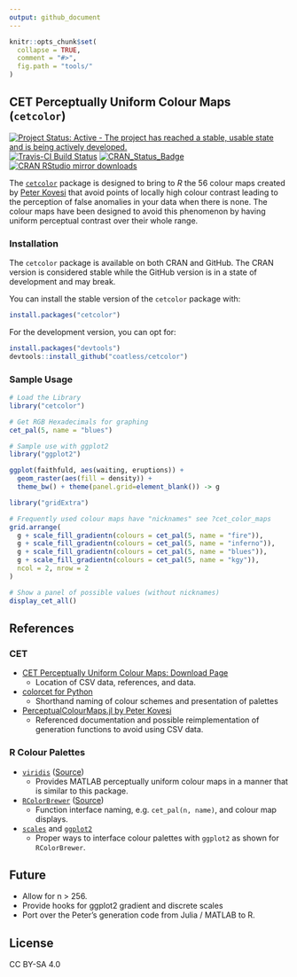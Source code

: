 ```yaml
---
output: github_document
---
```


```r
knitr::opts_chunk$set(
  collapse = TRUE,
  comment = "#>",
  fig.path = "tools/"
)
```


## CET Perceptually Uniform Colour Maps (`cetcolor`)

[![Project Status: Active - The project has reached a stable, usable state and is being actively developed.](http://www.repostatus.org/badges/latest/active.svg)](http://www.repostatus.org/#active)
[![Travis-CI Build Status](https://travis-ci.org/coatless/cetcolor.svg?branch=master)](https://travis-ci.org/coatless/cetcolor)
[![CRAN_Status_Badge](http://www.r-pkg.org/badges/version/cetcolor)](https://cran.r-project.org/package=cetcolor)
[![CRAN RStudio mirror downloads](http://cranlogs.r-pkg.org/badges/cetcolor)](http://www.r-pkg.org/pkg/cetcolor) 

The [`cetcolor`](https://cran.r-project.org/package=cetcolor) package is designed
to bring to _R_ the 56 colour maps created by [Peter Kovesi](http://peterkovesi.com/projects/colourmaps/) 
that avoid points of locally high colour contrast leading to the perception of 
false anomalies in your data when there is none. The colour maps have been
designed to avoid this phenomenon by having uniform perceptual contrast over
their whole range.

### Installation

The `cetcolor` package is available on both CRAN and GitHub. The CRAN
version is considered stable while the GitHub version is in a state of
development and may break. 

You can install the stable version of the `cetcolor` package with:

```r
install.packages("cetcolor")
```

For the development version, you can opt for:

```r
install.packages("devtools")
devtools::install_github("coatless/cetcolor")
```

### Sample Usage

```r
# Load the Library
library("cetcolor")

# Get RGB Hexadecimals for graphing
cet_pal(5, name = "blues")

# Sample use with ggplot2
library("ggplot2")

ggplot(faithfuld, aes(waiting, eruptions)) +
  geom_raster(aes(fill = density)) +
  theme_bw() + theme(panel.grid=element_blank()) -> g

library("gridExtra")

# Frequently used colour maps have "nicknames" see ?cet_color_maps 
grid.arrange(
  g + scale_fill_gradientn(colours = cet_pal(5, name = "fire")),
  g + scale_fill_gradientn(colours = cet_pal(5, name = "inferno")),
  g + scale_fill_gradientn(colours = cet_pal(5, name = "blues")),
  g + scale_fill_gradientn(colours = cet_pal(5, name = "kgy")),
  ncol = 2, nrow = 2
)
```

```r
# Show a panel of possible values (without nicknames)
display_cet_all()
```

## References

### CET 

- [CET Perceptually Uniform Colour Maps: Download Page](http://peterkovesi.com/projects/colourmaps/)
    - Location of CSV data, references, and data.
- [colorcet for Python](https://github.com/bokeh/colorcet)
    - Shorthand naming of colour schemes and presentation of palettes
- [PerceptualColourMaps.jl by Peter Kovesi](https://github.com/peterkovesi/PerceptualColourMaps.jl)
    - Referenced documentation and possible reimplementation of generation 
      functions to avoid using CSV data.

### R Colour Palettes

- [`viridis`](https://cran.r-project.org/package=viridis) ([Source](https://github.com/sjmgarnier/viridis))
    - Provides MATLAB perceptually uniform colour maps in a manner that is similar to this package.
- [`RColorBrewer`](https://cran.r-project.org/package=RColorBrewer) ([Source](RColorBrewer))
    - Function interface naming, e.g. `cet_pal(n, name)`, and colour map displays.
- [`scales`](https://github.com/hadley/scales/blob/646b6a433e6f7106bed4173569898fac409d22b5/R/pal-brewer.r) and [`ggplot2`](https://github.com/tidyverse/ggplot2/blob/f6f9f9de41c48382c70cbccc253db198e3cdc128/R/scale-brewer.r)
    - Proper ways to interface colour palettes with `ggplot2` as shown for `RColorBrewer`.


## Future

- Allow for n > 256.
- Provide hooks for ggplot2 gradient and discrete scales
- Port over the Peter's generation code from Julia / MATLAB to R.

## License

CC BY-SA 4.0
